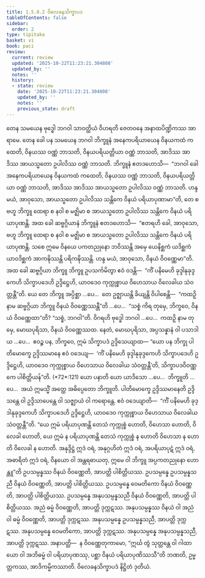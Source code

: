 ```yaml
---
title: 1.5.8.2 ဝိလေခနသိက္ခာပဒ
tableOfContents: false
sidebar:
  order: 2
type: tipitaka
basket: vi
book: paci
review:
  current: review
  updated: '2025-10-22T11:23:21.304808'
  updated_by: ''
  notes: ''
  history:
  - state: review
    date: '2025-10-22T11:23:21.304808'
    updated_by: ''
    notes: ''
    previous_state: draft
---
```



<ReviewStatus review={frontmatter.review} showDetails={true} />

<HypothesisAnnotation frontmatter={frontmatter} />

<DynamicBreadcrumb />

<Division number="438" book="paci" e="ch" v="2" p="187">

<Paragraph number="1318" book="paci">
တေန သမယေန ဗုဒ္ဓေါ ဘဂဝါ သာဝတ္ထိယံ ဝိဟရတိ ဇေတဝနေ အနာထပိဏ္ဍိကဿ အာရာမေ. တေန ခေါ ပန သမယေန ဘဂဝါ ဘိက္ခူနံ အနေကပရိယာယေန ဝိနယကထံ ကထေတိ, ဝိနယဿ ဝဏ္ဏံ ဘာသတိ, ဝိနယပရိယတ္တိယာ ဝဏ္ဏံ ဘာသတိ, အာဒိဿ အာဒိဿ အာယသ္မတော ဥပါလိဿ ဝဏ္ဏံ ဘာသတိ. ဘိက္ခူနံ ဧတဒဟောသိ—  “ဘဂဝါ ခေါ အနေကပရိယာယေန ဝိနယကထံ ကထေတိ, ဝိနယဿ ဝဏ္ဏံ ဘာသတိ, ဝိနယပရိယတ္တိယာ ဝဏ္ဏံ ဘာသတိ, အာဒိဿ အာဒိဿ အာယသ္မတော ဥပါလိဿ ဝဏ္ဏံ ဘာသတိ. ဟန္ဒ မယံ, အာဝုသော, အာယသ္မတော ဥပါလိဿ သန္တိကေ ဝိနယံ ပရိယာပုဏာမာ”တိ, တေ စ ဗဟူ ဘိက္ခူ ထေရာ စ နဝါ စ မဇ္ဈိမာ စ အာယသ္မတော ဥပါလိဿ သန္တိကေ ဝိနယံ ပရိယာပုဏန္တိ.
</Paragraph>

<Paragraph number="1319" book="paci">
အထ ခေါ ဆဗ္ဗဂ္ဂိယာနံ ဘိက္ခူနံ ဧတဒဟောသိ—  “ဧတရဟိ ခေါ, အာဝုသော, ဗဟူ ဘိက္ခူ ထေရာ စ နဝါ စ မဇ္ဈိမာ စ အာယသ္မတော ဥပါလိဿ သန္တိကေ ဝိနယံ ပရိယာပုဏန္တိ. သစေ ဣမေ ဝိနယေ ပကတညုနော ဘဝိဿန္တိ အမှေ ယေနိစ္ဆကံ ယဒိစ္ဆကံ ယာဝဒိစ္ဆကံ အာကဍ္ဎိဿန္တိ ပရိကဍ္ဎိဿန္တိ. ဟန္ဒ မယံ, အာဝုသော, ဝိနယံ ဝိဝဏ္ဏေမာ”တိ. အထ ခေါ ဆဗ္ဗဂ္ဂိယာ ဘိက္ခူ ဘိက္ခူ ဥပသင်္ကမိတွာ ဧဝံ ဝဒန္တိ—  “ကိံ ပနိမေဟိ ခုဒ္ဒါနုခုဒ္ဒကေဟိ သိက္ခာပဒေဟိ ဥဒ္ဒိဋ္ဌေဟိ, ယာဝဒေဝ ကုက္ကုစ္စာယ ဝိဟေသာယ ဝိလေခါယ သံဝတ္တန္တီ”တိ.
</Paragraph>

<Paragraph number="1320" book="paci">
ယေ တေ ဘိက္ခူ အပ္ပိစ္ဆာ …ပေ…  တေ ဥဇ္ဈာယန္တိ ခိယျန္တိ ဝိပါစေန္တိ—  “ကထဉှိ နာမ ဆဗ္ဗဂ္ဂိယာ ဘိက္ခူ ဝိနယံ ဝိဝဏ္ဏေဿန္တီ”တိ …ပေ…  “သစ္စံ ကိရ တုမှေ, ဘိက္ခဝေ, ဝိနယံ ဝိဝဏ္ဏေထာ”တိ? “သစ္စံ, ဘဂဝါ”တိ. ဝိဂရဟိ ဗုဒ္ဓေါ ဘဂဝါ …ပေ…  ကထဉှိ နာမ တုမှေ, မောဃပုရိသာ, ဝိနယံ ဝိဝဏ္ဏေဿထ. နေတံ, မောဃပုရိသာ, အပ္ပသန္နာနံ ဝါ ပသာဒါယ …ပေ…  ဧဝဉ္စ ပန, ဘိက္ခဝေ, ဣမံ သိက္ခာပဒံ ဥဒ္ဒိသေယျာထ—
</Paragraph>

</Division>
<Division number="439" book="paci" e="ch" v="2" p="188">

<Paragraph number="1321" book="paci">
<Emphasis>“ယော ပန ဘိက္ခု ပါတိမောက္ခေ ဥဒ္ဒိဿမာနေ ဧဝံ ဝဒေယျ—  ‘ကိံ ပနိမေဟိ ခုဒ္ဒါနုခုဒ္ဒကေဟိ သိက္ခာပဒေဟိ ဥဒ္ဒိဋ္ဌေဟိ, ယာဝဒေဝ ကုက္ကုစ္စာယ ဝိဟေသာယ ဝိလေခါယ သံဝတ္တန္တီ’တိ, သိက္ခာပဒဝိဝဏ္ဏကေ ပါစိတ္တိယန်”</Emphasis>တိ. (*72*:<Emphasis>121</Emphasis>)
</Paragraph>

</Division>
<Division number="440" book="paci" e="ch" v="2" p="188">

<Paragraph number="1322" book="paci">
<Emphasis>ယော ပနာ</Emphasis>တိ ယော ယာဒိသော …ပေ…  <Emphasis>ဘိက္ခူ</Emphasis>တိ …ပေ…  အယံ ဣမသ္မိံ အတ္ထေ အဓိပ္ပေတော ဘိက္ခူတိ.
</Paragraph>

<Paragraph number="1323" book="paci">
<Emphasis>ပါတိမောက္ခေ ဥဒ္ဒိဿမာနေ</Emphasis>တိ ဥဒ္ဒိသန္တေ ဝါ ဥဒ္ဒိသာပေန္တေ ဝါ သဇ္ဈာယံ ဝါ ကရောန္တေ.
</Paragraph>

<Paragraph number="1324" book="paci">
<Emphasis>ဧဝံ ဝဒေယျာ</Emphasis>တိ—  “ကိံ ပနိမေဟိ ခုဒ္ဒါနုခုဒ္ဒကေဟိ သိက္ခာပဒေဟိ ဥဒ္ဒိဋ္ဌေဟိ, ယာဝဒေဝ ကုက္ကုစ္စာယ ဝိဟေသာယ ဝိလေခါယ သံဝတ္တန္တီ”တိ. “ယေ ဣမံ ပရိယာပုဏန္တိ တေသံ ကုက္ကုစ္စံ ဟောတိ, ဝိဟေသာ ဟောတိ, ဝိလေခါ ဟောတိ, ယေ ဣမံ န ပရိယာပုဏန္တိ တေသံ ကုက္ကုစ္စံ န ဟောတိ ဝိဟေသာ န ဟောတိ ဝိလေခါ န ဟောတိ. အနုဒ္ဒိဋ္ဌံ ဣဒံ ဝရံ, အနုဂ္ဂဟိတံ ဣဒံ ဝရံ, အပရိယာပုဋံ ဣဒံ ဝရံ, အဓာရိတံ ဣဒံ ဝရံ, ဝိနယော ဝါ အန္တရဓာယတု, ဣမေ ဝါ ဘိက္ခူ အပ္ပကတညုနော ဟောန္တူ”တိ ဥပသမ္ပန္နဿ ဝိနယံ ဝိဝဏ္ဏေတိ, အာပတ္တိ ပါစိတ္တိယဿ.
</Paragraph>

</Division>
<Division number="441" book="paci" e="ch" v="2" p="189">

<Paragraph number="1325" book="paci">
ဥပသမ္ပန္နေ ဥပသမ္ပန္နသညီ ဝိနယံ ဝိဝဏ္ဏေတိ, အာပတ္တိ ပါစိတ္တိယဿ. ဥပသမ္ပန္နေ ဝေမတိကော ဝိနယံ ဝိဝဏ္ဏေတိ, အာပတ္တိ ပါစိတ္တိယဿ. ဥပသမ္ပန္နေ အနုပသမ္ပန္နသညီ ဝိနယံ ဝိဝဏ္ဏေတိ, အာပတ္တိ ပါစိတ္တိယဿ.
</Paragraph>

<Paragraph number="1326" book="paci">
အညံ ဓမ္မံ ဝိဝဏ္ဏေတိ, အာပတ္တိ ဒုက္ကဋဿ. အနုပသမ္ပန္နဿ ဝိနယံ ဝါ အညံ ဝါ ဓမ္မံ ဝိဝဏ္ဏေတိ, အာပတ္တိ ဒုက္ကဋဿ. အနုပသမ္ပန္နေ ဥပသမ္ပန္နသညီ, အာပတ္တိ ဒုက္ကဋဿ. အနုပသမ္ပန္နေ ဝေမတိကော, အာပတ္တိ ဒုက္ကဋဿ. အနုပသမ္ပန္နေ အနုပသမ္ပန္နသညီ, အာပတ္တိ ဒုက္ကဋဿ.
</Paragraph>

</Division>
<Division number="442" book="paci" e="ch" v="2" p="189">

<Paragraph number="1327" book="paci">
အနာပတ္တိ—  န ဝိဝဏ္ဏေတုကာမော, “ဣင်္ဃ တွံ သုတ္တန္တေ ဝါ ဂါထာယော ဝါ အဘိဓမ္မံ ဝါ ပရိယာပုဏဿု, ပစ္ဆာ ဝိနယံ ပရိယာပုဏိဿသီ”တိ ဘဏတိ, ဥမ္မတ္တကဿ, အာဒိကမ္မိကဿာတိ.

</Paragraph>
</Division>

<Paragraph number="1328" type="center" book="paci">
ဝိလေခနသိက္ခာပဒံ နိဋ္ဌိတံ ဒုတိယံ.
</Paragraph>